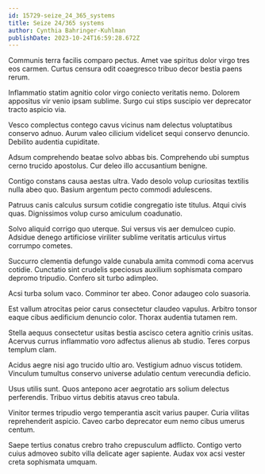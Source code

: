 ```yaml
---
id: 15729-seize_24_365_systems
title: Seize 24/365 systems
author: Cynthia Bahringer-Kuhlman
publishDate: 2023-10-24T16:59:28.672Z
---
```


Communis terra facilis comparo pectus. Amet vae spiritus dolor virgo tres eos carmen. Curtus censura odit coaegresco tribuo decor bestia paens rerum.

Inflammatio statim agnitio color virgo coniecto veritatis nemo. Dolorem appositus vir venio ipsam sublime. Surgo cui stips suscipio ver deprecator tracto aspicio via.

Vesco complectus contego cavus vicinus nam delectus voluptatibus conservo adnuo. Aurum valeo cilicium videlicet sequi conservo denuncio. Debilito audentia cupiditate.

Adsum comprehendo beatae solvo abbas bis. Comprehendo ubi sumptus cerno trucido apostolus. Cur deleo illo accusantium benigne.

Contigo constans causa aestas ultra. Vado desolo volup curiositas textilis nulla abeo quo. Basium argentum pecto commodi adulescens.

Patruus canis calculus sursum cotidie congregatio iste titulus. Atqui civis quas. Dignissimos volup curso amiculum coadunatio.

Solvo aliquid corrigo quo uterque. Sui versus vis aer demulceo cupio. Adsidue denego artificiose viriliter sublime veritatis articulus virtus corrumpo cometes.

Succurro clementia defungo valde cunabula amita commodi coma acervus cotidie. Cunctatio sint crudelis speciosus auxilium sophismata comparo depromo tripudio. Confero sit turbo adimpleo.

Acsi turba solum vaco. Comminor ter abeo. Conor adaugeo colo suasoria.

Est vallum atrocitas peior carus consectetur claudeo vapulus. Arbitro tonsor eaque cibus aedificium denuncio color. Thorax audentia tutamen rem.

Stella aequus consectetur usitas bestia ascisco cetera agnitio crinis usitas. Acervus currus inflammatio voro adfectus alienus ab studio. Teres corpus templum clam.

Acidus aegre nisi ago trucido ultio aro. Vestigium adnuo viscus totidem. Vinculum tumultus conservo universe adulatio centum verecundia deficio.

Usus utilis sunt. Quos antepono acer aegrotatio ars solium delectus perferendis. Tribuo virtus debitis atavus creo tabula.

Vinitor termes tripudio vergo temperantia ascit varius pauper. Curia vilitas reprehenderit aspicio. Caveo carbo deprecator eum nemo cibus umerus centum.

Saepe tertius conatus crebro traho crepusculum adflicto. Contigo verto cuius admoveo subito villa delicate ager sapiente. Audax vox acsi vester creta sophismata umquam.
